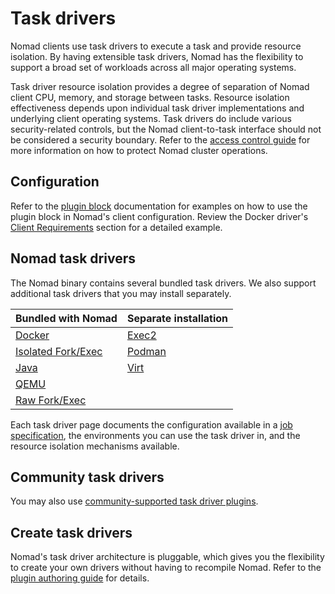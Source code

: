 # Task drivers

Nomad clients use task drivers to execute a task and provide resource isolation.
By having extensible task drivers, Nomad has the flexibility to support a broad
set of workloads across all major operating systems.

Task driver resource isolation provides a degree of separation of Nomad client
CPU, memory, and storage between tasks. Resource isolation effectiveness depends
upon individual task driver implementations and underlying client operating
systems. Task drivers do include various security-related controls, but the
Nomad client-to-task interface should not be considered a security boundary.
Refer to the [access control guide][acl_guide] for more information on how to
protect Nomad cluster operations.

## Configuration

Refer to the [plugin block][plugin] documentation for examples on how to use the
plugin block in Nomad's client configuration. Review the Docker driver's [Client
Requirements][docker_plugin] section for a detailed example.

## Nomad task drivers

The Nomad binary contains several bundled task drivers. We also support
additional task drivers that you may install separately.

| Bundled with Nomad   | Separate installation |
|----------------------|-----------------------|
| [Docker]             | [Exec2]               |
| [Isolated Fork/Exec] | [Podman]              |
| [Java]               | [Virt]                |
| [QEMU]               |                       |
| [Raw Fork/Exec]      |                       |

Each task driver page documents the configuration available in a [job
specification](/nomad/docs/job-specification), the environments you can use the
task driver in, and the resource isolation mechanisms available.

## Community task drivers

You may also use [community-supported task driver
plugins](/nomad/plugins/drivers/community/).

## Create task drivers

Nomad's task driver architecture is pluggable, which gives you the flexibility
to create your own drivers without having to recompile Nomad. Refer to the
[plugin authoring guide][plugin_guide] for details.


[plugin]: /nomad/docs/configuration/plugin
[docker_plugin]: /nomad/docs/drivers/docker#client-requirements
[plugin_guide]: /nomad/docs/concepts/plugins/task-drivers
[acl_guide]: /nomad/tutorials/access-control
[Docker]: /nomad/docs/drivers/docker
[Exec2]: /nomad/plugins/drivers/exec2
[Isolated Fork/Exec]: /nomad/docs/drivers/exec
[Podman]: /nomad/plugins/drivers/podman
[Java]: /nomad/docs/drivers/java
[Virt]: /nomad/plugins/drivers/virt/index
[QEMU]: /nomad/docs/drivers/qemu
[Raw Fork/Exec]: /nomad/docs/drivers/raw_exec
